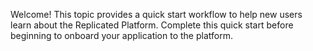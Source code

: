 Welcome! This topic provides a quick start workflow to help new users learn about the Replicated Platform. Complete this quick start before beginning to onboard your application to the platform.